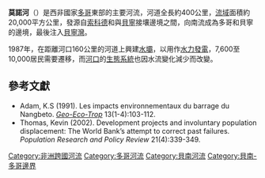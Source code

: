 '''莫諾河'''（'''{{lang-en|Mono River}}'''）是西非國家[[多哥|多哥]]東部的主要河流，河道全長約400公里，[[流域|流域]]面積約20,000平方公里，發源自[[索科德|索科德]]和與[[貝寧|貝寧]]接壤邊境之間，向南流成為多哥和貝寧的邊境，最後注入[[貝寧灣|貝寧灣]]。

1987年，在距離河口160公里的河道上興建[[水壩|水壩]]，以用作[[水力發電|水力發電]]，7,600至10,000居民需要遷移，而[[河口|河口]]的[[生態系統|生態系統]]也因水流變化減少而改變。

==參考文獻==
*Adam, K.S (1991). Les impacts environnementaux du barrage du Nangbeto. [https://web.archive.org/web/20081230132654/http://www2.geo.ulg.ac.be/geoecotrop/ ''Geo-Eco-Trop''] 13(1-4):103-112.
*Thomas, Kevin (2002). Development projects and involuntary population displacement: The World Bank’s attempt to correct past failures. ''Population Research and Policy Review'' 21(4):339-349.

{{DEFAULTSORT:Mono}}
[[Category:非洲跨國河流|Category:非洲跨國河流]]
[[Category:多哥河流|Category:多哥河流]]
[[Category:貝南河流|Category:貝南河流]]
[[Category:貝南-多哥邊界|Category:貝南-多哥邊界]]

{{Africa-geo-stub}}